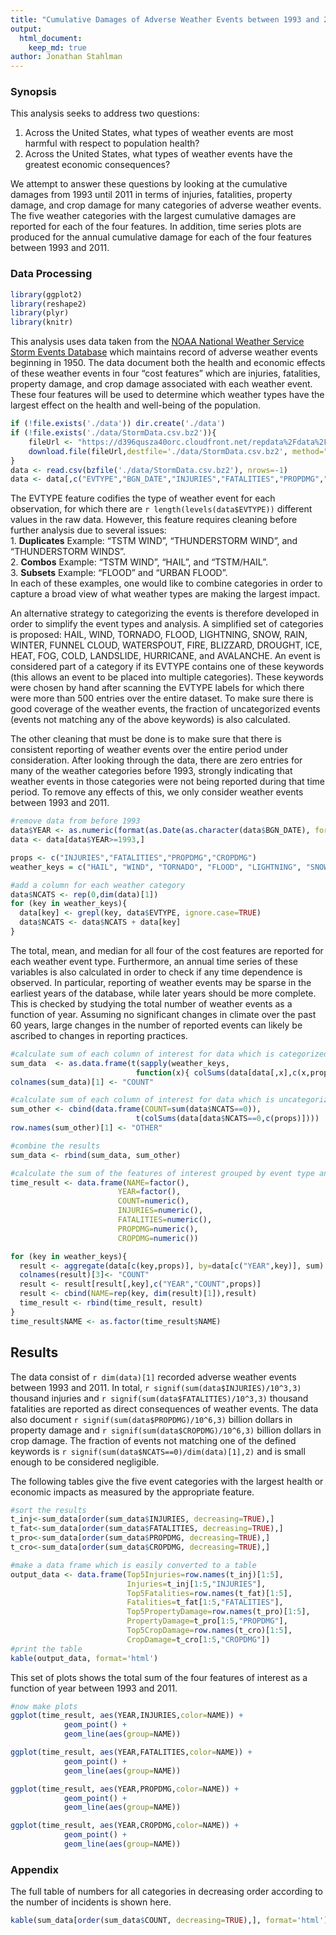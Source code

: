 ```yaml
---
title: "Cumulative Damages of Adverse Weather Events between 1993 and 2011"
output: 
  html_document:
    keep_md: true
author: Jonathan Stahlman
---
```


### Synopsis

This analysis seeks to address two questions:

1. Across the United States, what types of weather events are most harmful with respect to population health?
2. Across the United States, what types of weather events have the greatest economic consequences?

We attempt to answer these questions by looking at the cumulative damages from 1993 until 2011 in terms of injuries, fatalities, property damage, and crop damage for many categories of adverse weather events. The five weather categories with the largest cumulative damages are reported for each of the four features.  In addition, time series plots are produced for the annual cumulative damage for each of the four features between 1993 and 2011.


### Data Processing

```r
library(ggplot2)
library(reshape2)
library(plyr)
library(knitr)
```

This analysis uses data taken from the [NOAA National Weather Service Storm Events Database](http://www.ncdc.noaa.gov/stormevents/) which maintains record of adverse weather events beginning in 1950.  The data document both the health and economic effects of these weather events in four "cost features" which are injuries, fatalities, property damage, and crop damage associated with each weather event.  These four features will be used to determine which weather types have the largest effect on the health and well-being of the population.

```r

if (!file.exists('./data')) dir.create('./data')
if (!file.exists('./data/StormData.csv.bz2')){
    fileUrl <- "https://d396qusza40orc.cloudfront.net/repdata%2Fdata%2FStormData.csv.bz2";
    download.file(fileUrl,destfile='./data/StormData.csv.bz2', method="curl");
}
data <- read.csv(bzfile('./data/StormData.csv.bz2'), nrows=-1)
data <- data[,c("EVTYPE","BGN_DATE","INJURIES","FATALITIES","PROPDMG","CROPDMG")]
```


The EVTYPE feature codifies the type of weather event for each observation, for which there are `r length(levels(data$EVTYPE))` different values in the raw data.  However, this feature requires cleaning before further analysis due to several issues:  
  1. **Duplicates**  Example: "TSTM WIND", "THUNDERSTORM WIND", and "THUNDERSTORM WINDS".  
  2. **Combos**  Example: "TSTM WIND", "HAIL", and "TSTM/HAIL".  
  3. **Subsets** Example: "FLOOD" and "URBAN FLOOD".    
In each of these examples, one would like to combine categories in order to capture a broad view of what weather types are making the largest impact.

An alternative strategy to categorizing the events is therefore developed in order to simplify the event types and analysis.  A simplified set of categories is proposed: HAIL, WIND, TORNADO, FLOOD, LIGHTNING, SNOW, RAIN, WINTER, FUNNEL CLOUD, WATERSPOUT, FIRE, BLIZZARD, DROUGHT, ICE, HEAT, FOG, COLD, LANDSLIDE, HURRICANE, and AVALANCHE.  An event is considered part of a category if its EVTYPE contains one of these keywords (this allows an event to be placed into multiple categories).  These keywords were chosen by hand after scanning the EVTYPE labels for which there were more than 500 entries over the entire dataset.  To make sure there is good coverage of the weather events, the fraction of uncategorized events (events not matching any of the above keywords) is also calculated.

The other cleaning that must be done is to make sure that there is consistent reporting of weather events over the entire period under consideration.  After looking through the data, there are zero entries for many of the weather categories before 1993, strongly indicating that weather events in those categories were not being reported during that time period.  To remove any effects of this, we only consider weather events between 1993 and 2011. 


```r
#remove data from before 1993
data$YEAR <- as.numeric(format(as.Date(as.character(data$BGN_DATE), format="%m/%d/%Y %H:%M:%S"),"%Y"))
data <- data[data$YEAR>=1993,]

props <- c("INJURIES","FATALITIES","PROPDMG","CROPDMG")
weather_keys = c("HAIL", "WIND", "TORNADO", "FLOOD", "LIGHTNING", "SNOW", "RAIN", "WINTER", "FUNNEL CLOUD", "WATERSPOUT", "FIRE", "BLIZZARD", "DROUGHT", "ICE", "HEAT", "FOG", "COLD", "LANDSLIDE", "HURRICANE", "AVALANCHE")

#add a column for each weather category
data$NCATS <- rep(0,dim(data)[1])
for (key in weather_keys){
  data[key] <- grepl(key, data$EVTYPE, ignore.case=TRUE)
  data$NCATS <- data$NCATS + data[key]
}

```

The total, mean, and median for all four of the cost features are reported for each weather event type.  Furthermore, an annual time series of these variables is also calculated in order to check if any time dependence is observed.  In particular, reporting of weather events may be sparse in the earliest years of the database, while later years should be more complete.  This is checked by studying the total number of weather events as a function of year.  Assuming no significant changes in climate over the past 60 years, large changes in the number of reported events can likely be ascribed to changes in reporting practices.

```r

#calculate sum of each column of interest for data which is categorized
sum_data  <- as.data.frame(t(sapply(weather_keys, 
                            function(x){ colSums(data[data[,x],c(x,props)])})))
colnames(sum_data)[1] <- "COUNT"

#calculate sum of each column of interest for data which is uncategorized
sum_other <- cbind(data.frame(COUNT=sum(data$NCATS==0)), 
                            t(colSums(data[data$NCATS==0,c(props)])))
row.names(sum_other)[1] <- "OTHER"

#combine the results
sum_data <- rbind(sum_data, sum_other)
```

```r

#calculate the sum of the features of interest grouped by event type and year
time_result <- data.frame(NAME=factor(),
                        YEAR=factor(),
                        COUNT=numeric(),
                        INJURIES=numeric(),
                        FATALITIES=numeric(),  
                        PROPDMG=numeric(),  
                        CROPDMG=numeric())

for (key in weather_keys){
  result <- aggregate(data[c(key,props)], by=data[c("YEAR",key)], sum) 
  colnames(result)[3]<- "COUNT"
  result <- result[result[,key],c("YEAR","COUNT",props)]
  result <- cbind(NAME=rep(key, dim(result)[1]),result) 
  time_result <- rbind(time_result, result)
}
time_result$NAME <- as.factor(time_result$NAME)

```


## Results

The data consist of `r dim(data)[1]` recorded adverse weather events between 1993 and 2011.  In total, `r signif(sum(data$INJURIES)/10^3,3)` thousand injuries and `r signif(sum(data$FATALITIES)/10^3,3)` thousand fatalities are reported as direct consequences of weather events.  The data also document `r signif(sum(data$PROPDMG)/10^6,3)` billion dollars in property damage and `r signif(sum(data$CROPDMG)/10^6,3)` billion dollars in crop damage. The fraction of events not matching one of the defined keywords is `r signif(sum(data$NCATS==0)/dim(data)[1],2)` and is small enough to be considered negligible.

The following tables give the five event categories with the largest health or economic impacts as measured by the appropriate feature.

```r

#sort the results
t_inj<-sum_data[order(sum_data$INJURIES, decreasing=TRUE),]
t_fat<-sum_data[order(sum_data$FATALITIES, decreasing=TRUE),]
t_pro<-sum_data[order(sum_data$PROPDMG, decreasing=TRUE),]
t_cro<-sum_data[order(sum_data$CROPDMG, decreasing=TRUE),]

#make a data frame which is easily converted to a table
output_data <- data.frame(Top5Injuries=row.names(t_inj)[1:5],
                          Injuries=t_inj[1:5,"INJURIES"],
                          Top5Fatalities=row.names(t_fat)[1:5],
                          Fatalities=t_fat[1:5,"FATALITIES"],
                          Top5PropertyDamage=row.names(t_pro)[1:5],
                          PropertyDamage=t_pro[1:5,"PROPDMG"],
                          Top5CropDamage=row.names(t_cro)[1:5],
                          CropDamage=t_cro[1:5,"CROPDMG"])
#print the table
kable(output_data, format='html')
```


This set of plots shows the total sum of the four features of interest as a function of year between 1993 and 2011.  

```r
#now make plots
ggplot(time_result, aes(YEAR,INJURIES,color=NAME)) + 
            geom_point() + 
            geom_line(aes(group=NAME))

ggplot(time_result, aes(YEAR,FATALITIES,color=NAME)) + 
            geom_point() + 
            geom_line(aes(group=NAME))

ggplot(time_result, aes(YEAR,PROPDMG,color=NAME)) + 
            geom_point() + 
            geom_line(aes(group=NAME))

ggplot(time_result, aes(YEAR,CROPDMG,color=NAME)) + 
            geom_point() + 
            geom_line(aes(group=NAME))

```

### Appendix

The full table of numbers for all categories in decreasing order according to the number of incidents is shown here.

```r
kable(sum_data[order(sum_data$COUNT, decreasing=TRUE),], format='html')
```
